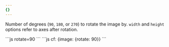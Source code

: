 ```yaml
---
{}
---
```


Number of degrees (`90`, `180`, or `270`) to rotate the image by. `width` and `height` options refer to axes after rotation.

<Tabs>
  <TabItem label="URL format">
    ```js
    rotate=90
    ```
  </TabItem>
  <TabItem label="Workers">
  ```js
  cf: {image: {rotate: 90}}
  ```
  </TabItem>
</Tabs>